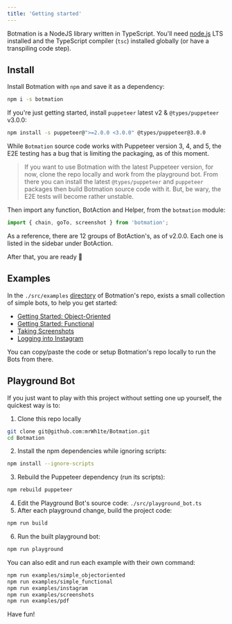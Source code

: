 ```yaml
---
title: 'Getting started'
---
```


Botmation is a NodeJS library written in TypeScript. You'll need [node.js](http://nodejs.org/) LTS installed and the TypeScript compiler (`tsc`) installed globally (or have a transpiling code step).

## Install

Install Botmation with `npm` and save it as a dependency:

```bash
npm i -s botmation
```

If you're just getting started, install `puppeteer` latest v2 & `@types/puppeteer` v3.0.0:

```bash
npm install -s puppeteer@">=2.0.0 <3.0.0" @types/puppeteer@3.0.0
```

While `Botmation` source code works with Puppeteer version 3, 4, and 5, the E2E testing has a bug that is limiting the packaging, as of this moment.

> If you want to use Botmation with the latest Puppeteer version, for now, clone the repo locally and work from the playground bot. From there you can install the latest `@types/puppeteer` and `puppeteer` packages then build Botmation source code with it. But, be wary, the E2E tests will become rather unstable.

Then import any function, BotAction and Helper, from the `botmation` module:
```typescript
import { chain, goTo, screenshot } from 'botmation';
```

As a reference, there are 12 groups of BotAction's, as of v2.0.0. Each one is listed in the sidebar under BotAction.

After that, you are ready 🚀

## Examples

In the `./src/examples` [directory](https://github.com/mrWh1te/Botmation/tree/master/src/examples) of Botmation's repo, exists a small collection of simple bots, to help you get started:

- [Getting Started: Object-Oriented](/src/examples/simple_objectoriented.ts)
- [Getting Started: Functional](/src/examples/simple_functional.ts)
- [Taking Screenshots](/src/examples/screenshots.ts)
- [Logging into Instagram](/src/examples/instagram.ts)

You can copy/paste the code or setup Botmation's repo locally to run the Bots from there.

## Playground Bot

If you just want to play with this project without setting one up yourself, the quickest way is to:

1) Clone this repo locally
```bash
git clone git@github.com:mrWh1te/Botmation.git
cd Botmation
```

2) Install the npm dependencies while ignoring scripts: 
```bash
npm install --ignore-scripts
```
3) Rebuild the Puppeteer dependency (run its scripts): 
```bash
npm rebuild puppeteer
```

4) Edit the Playground Bot's source code: `./src/playground_bot.ts`
5) After each playground change, build the project code: 
```bash
npm run build
```

6) Run the built playground bot: 
```bash
npm run playground
```

You can also edit and run each example with their own command:
```bash
npm run examples/simple_objectoriented
npm run examples/simple_functional
npm run examples/instagram
npm run examples/screenshots
npm run examples/pdf
```

Have fun!